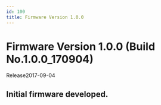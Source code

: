 ```yaml
---
id: 100
title: Firmware Version 1.0.0
---
```


# Firmware Version 1.0.0 (Build No.1.0.0_170904)

Release<Separator/>2017-09-04

## Initial firmware developed.